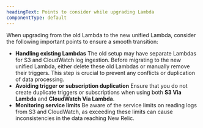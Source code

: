 ```yaml
---
headingText: Points to consider while upgrading Lambda
componentType: default
---
```

When upgrading from the old Lambda to the new unified Lambda, consider the following important points to ensure a smooth transition:

* **Handling existing Lambdas**
    The old setup may have separate Lambdas for S3 and CloudWatch log ingestion. Before migrating to the new unified Lambda, either delete these old Lambdas or manually remove their triggers. This step is crucial to prevent any conflicts or duplication of data processing.
* **Avoiding trigger or subscription duplication**
    Ensure that you do not create duplicate triggers or subscriptions when using both <DNT>**S3 Via Lambda**</DNT> and <DNT>**CloudWatch Via Lambda**</DNT>.
* **Monitoring service limits**
    Be aware of the service limits on reading logs from S3 and CloudWatch, as exceeding these limits can cause inconsistencies in the data reaching New Relic.

